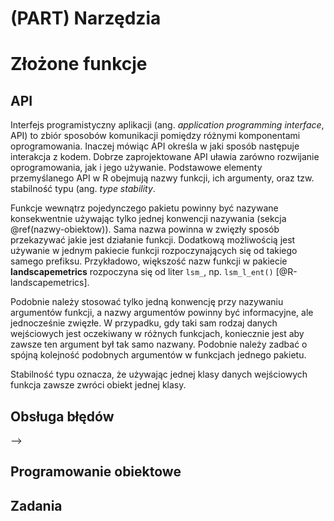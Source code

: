# (PART) Narzędzia {-}

# Złożone funkcje {#zlozone-funkcje}

<!-- intro -->
<!-- solve a single problem -->
<!-- type stability -->

<!-- 07-oo https://blog.rstudio.com/2019/02/06/rstudio-conf-2019-workshops/ -->

<!-- https://arxiv.org/pdf/1409.3531.pdf -->

## API

Interfejs programistyczny aplikacji (ang. *application programming interface*, API) to zbiór sposobów komunikacji pomiędzy różnymi komponentami oprogramowania.
Inaczej mówiąc API określa w jaki sposób następuje interakcja z kodem.
Dobrze zaprojektowane API uławia zarówno rozwijanie oprogramowania, jak i jego używanie.
Podstawowe elementy przemyślanego API w R obejmują nazwy funkcji, ich argumenty, oraz tzw. stabilność typu (ang. *type stability*.

Funkcje wewnątrz pojedynczego pakietu powinny być nazywane konsekwentnie używając tylko jednej konwencji nazywania (sekcja \@ref(nazwy-obiektow)).
Sama nazwa powinna w zwięzły sposób przekazywać jakie jest działanie funkcji. 
Dodatkową możliwością jest używanie w jednym pakiecie funkcji rozpoczynających się od takiego samego prefiksu. 
Przykładowo, większość nazw funkcji w pakiecie **landscapemetrics** rozpoczyna się od liter `lsm_`, np. `lsm_l_ent()` [@R-landscapemetrics].

Podobnie należy stosować tylko jedną konwencję przy nazywaniu argumentów funkcji, a nazwy argumentów powinny być informacyjne, ale jednocześnie zwięzłe.
W przypadku, gdy taki sam rodzaj danych wejściowych jest oczekiwany w różnych funkcjach, koniecznie jest aby zawsze ten argument był tak samo nazwany.
Podobnie należy zadbać o spójną kolejność podobnych argumentów w funkcjach jednego pakietu.

Stabilność typu oznacza, że używając jednej klasy danych wejściowych funkcja zawsze zwróci obiekt jednej klasy. 
<!-- Przykładowo... -->

## Obsługa błędów

<!-- fail fast -->
<!-- informative errors -->

<!-- stop() + if() -->
<!-- warning() -->
<!-- message -->
<!-- + examples -->
<!-- tworzenie wiadomości, warnings, errors -->
<!-- http://jarekj.home.amu.edu.pl/wp-content/uploads/2018/10/006_wyjatki.html --> -->


## Programowanie obiektowe

<!-- s3 s4 etc -->
<!-- methods -->
<!-- scope - http://jarekj.home.amu.edu.pl/wp-content/uploads/2018/11/005_funkcje.html -->
<!-- lexical scoping https://adv-r.hadley.nz/functions.html -->

## Zadania
